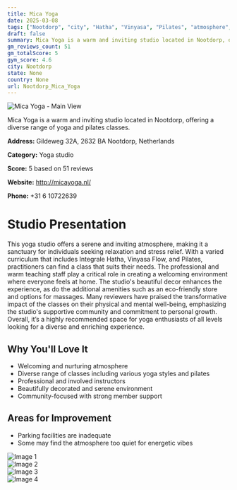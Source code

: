 ```yaml
---
title: Mica Yoga
date: 2025-03-08
tags: ["Nootdorp", "city", "Hatha", "Vinyasa", "Pilates", "atmosphere", "community", "Nootdorp"]  
draft: false
summary: Mica Yoga is a warm and inviting studio located in Nootdorp, offering a diverse range of yoga and pilates classes.
gm_reviews_count: 51
gm_totalScore: 5
gym_score: 4.6
city: Nootdorp
state: None
country: None
url: Nootdorp_Mica_Yoga
---
```


<div className="aspect-[16/9] relative my-8">
  <img 
    src="https://lh5.googleusercontent.com/p/AF1QipMfG31oEjF43rB-ToorqTnjxizcCfc7VhjWEebv=w1920-h1080-k-no"
    alt="Mica Yoga - Main View"
    className="object-cover absolute inset-0 w-full h-full rounded-lg"
  />
</div>

Mica Yoga is a warm and inviting studio located in Nootdorp, offering a diverse range of yoga and pilates classes.

**Address:** Gildeweg 32A, 2632 BA Nootdorp, Netherlands

**Category:** Yoga studio

**Score:** 5 based on 51 reviews

**Website:** http://micayoga.nl/

**Phone:** +31 6 10722639

# Studio Presentation

This yoga studio offers a serene and inviting atmosphere, making it a sanctuary for individuals seeking relaxation and stress relief. With a varied curriculum that includes Integrale Hatha, Vinyasa Flow, and Pilates, practitioners can find a class that suits their needs. The professional and warm teaching staff play a critical role in creating a welcoming environment where everyone feels at home. The studio's beautiful decor enhances the experience, as do the additional amenities such as an eco-friendly store and options for massages. Many reviewers have praised the transformative impact of the classes on their physical and mental well-being, emphasizing the studio's supportive community and commitment to personal growth. Overall, it’s a highly recommended space for yoga enthusiasts of all levels looking for a diverse and enriching experience.



## Why You'll Love It

- Welcoming and nurturing atmosphere
- Diverse range of classes including various yoga styles and pilates
- Professional and involved instructors
- Beautifully decorated and serene environment
- Community-focused with strong member support

## Areas for Improvement

- Parking facilities are inadequate
- Some may find the atmosphere too quiet for energetic vibes

<div className="grid grid-cols-1 xl:grid-cols-2 gap-4 my-8">
<div className="aspect-[4/3] relative"><img src="https://lh5.googleusercontent.com/p/AF1QipNk_yI2igiDA7w4lc0vurdy6xhgkX3qlHscJEXl=w1920-h1080-k-no" alt="Image 1" className="object-cover absolute inset-0 w-full h-full rounded-lg" /></div>
<div className="aspect-[4/3] relative"><img src="https://lh5.googleusercontent.com/p/AF1QipPpitL-rEw_kjb-Sg4rUTtAypw1aTBsXBry0veE=w1920-h1080-k-no" alt="Image 2" className="object-cover absolute inset-0 w-full h-full rounded-lg" /></div>
<div className="aspect-[4/3] relative"><img src="https://lh5.googleusercontent.com/p/AF1QipPXAyKtW2YEk5FpJ4Gad8BROxL6QpsdFM1TjwB_=w1920-h1080-k-no" alt="Image 3" className="object-cover absolute inset-0 w-full h-full rounded-lg" /></div>
<div className="aspect-[4/3] relative"><img src="https://lh5.googleusercontent.com/p/AF1QipOrqH2p-6Guk52CJLAMOiUV33IQ7acuQv3O2T3F=w1920-h1080-k-no" alt="Image 4" className="object-cover absolute inset-0 w-full h-full rounded-lg" /></div>
</div>